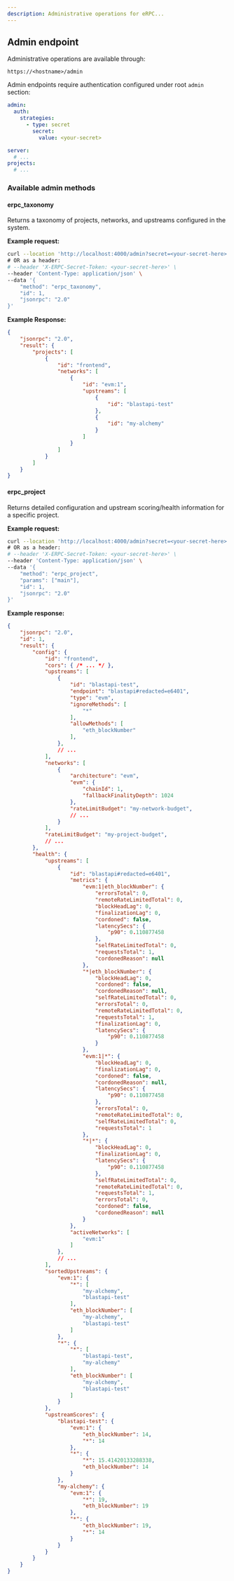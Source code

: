 ```yaml
---
description: Administrative operations for eRPC...
---
```


## Admin endpoint

Administrative operations are available through:
```
https://<hostname>/admin
```

Admin endpoints require authentication configured under root `admin` section:
```yaml filename="erpc.yaml"
admin:
  auth:
    strategies:
      - type: secret
        secret:
          value: <your-secret>

server:
  # ...
projects:
  # ...
```
### Available admin methods

#### erpc_taxonomy
Returns a taxonomy of projects, networks, and upstreams configured in the system.

**Example request:**
```bash
curl --location 'http://localhost:4000/admin?secret=<your-secret-here>' \
# OR as a header:
# --header 'X-ERPC-Secret-Token: <your-secret-here>' \
--header 'Content-Type: application/json' \
--data '{
    "method": "erpc_taxonomy",
    "id": 1,
    "jsonrpc": "2.0"
}'
```

**Example Response:**
```json
{
    "jsonrpc": "2.0",
    "result": {
        "projects": [
            {
                "id": "frontend",
                "networks": [
                    {
                        "id": "evm:1",
                        "upstreams": [
                            {
                                "id": "blastapi-test"
                            },
                            {
                                "id": "my-alchemy"
                            }
                        ]
                    }
                ]
            }
        ]
    }
}
```

#### erpc_project
Returns detailed configuration and upstream scoring/health information for a specific project.

**Example request:**
```bash
curl --location 'http://localhost:4000/admin?secret=<your-secret-here>' \
# OR as a header:
# --header 'X-ERPC-Secret-Token: <your-secret-here>' \
--header 'Content-Type: application/json' \
--data '{
    "method": "erpc_project",
    "params": ["main"],
    "id": 1,
    "jsonrpc": "2.0"
}'
```

**Example response:**
```json
{
    "jsonrpc": "2.0",
    "id": 1,
    "result": {
        "config": {
            "id": "frontend",
            "cors": { /* ... */ },
            "upstreams": [
                {
                    "id": "blastapi-test",
                    "endpoint": "blastapi#redacted=e6401",
                    "type": "evm",
                    "ignoreMethods": [
                        "*"
                    ],
                    "allowMethods": [
                        "eth_blockNumber"
                    ],
                },
                // ...
            ],
            "networks": [
                {
                    "architecture": "evm",
                    "evm": {
                        "chainId": 1,
                        "fallbackFinalityDepth": 1024
                    },
                    "rateLimitBudget": "my-network-budget",
                    // ...
                }
            ],
            "rateLimitBudget": "my-project-budget",
            // ...
        },
        "health": {
            "upstreams": [
                {
                    "id": "blastapi#redacted=e6401",
                    "metrics": {
                        "evm:1|eth_blockNumber": {
                            "errorsTotal": 0,
                            "remoteRateLimitedTotal": 0,
                            "blockHeadLag": 0,
                            "finalizationLag": 0,
                            "cordoned": false,
                            "latencySecs": {
                                "p90": 0.110877458
                            },
                            "selfRateLimitedTotal": 0,
                            "requestsTotal": 1,
                            "cordonedReason": null
                        },
                        "*|eth_blockNumber": {
                            "blockHeadLag": 0,
                            "cordoned": false,
                            "cordonedReason": null,
                            "selfRateLimitedTotal": 0,
                            "errorsTotal": 0,
                            "remoteRateLimitedTotal": 0,
                            "requestsTotal": 1,
                            "finalizationLag": 0,
                            "latencySecs": {
                                "p90": 0.110877458
                            }
                        },
                        "evm:1|*": {
                            "blockHeadLag": 0,
                            "finalizationLag": 0,
                            "cordoned": false,
                            "cordonedReason": null,
                            "latencySecs": {
                                "p90": 0.110877458
                            },
                            "errorsTotal": 0,
                            "remoteRateLimitedTotal": 0,
                            "selfRateLimitedTotal": 0,
                            "requestsTotal": 1
                        },
                        "*|*": {
                            "blockHeadLag": 0,
                            "finalizationLag": 0,
                            "latencySecs": {
                                "p90": 0.110877458
                            },
                            "selfRateLimitedTotal": 0,
                            "remoteRateLimitedTotal": 0,
                            "requestsTotal": 1,
                            "errorsTotal": 0,
                            "cordoned": false,
                            "cordonedReason": null
                        }
                    },
                    "activeNetworks": [
                        "evm:1"
                    ]
                },
                // ...
            ],
            "sortedUpstreams": {
                "evm:1": {
                    "*": [
                        "my-alchemy",
                        "blastapi-test"
                    ],
                    "eth_blockNumber": [
                        "my-alchemy",
                        "blastapi-test"
                    ]
                },
                "*": {
                    "*": [
                        "blastapi-test",
                        "my-alchemy"
                    ],
                    "eth_blockNumber": [
                        "my-alchemy",
                        "blastapi-test"
                    ]
                }
            },
            "upstreamScores": {
                "blastapi-test": {
                    "evm:1": {
                        "eth_blockNumber": 14,
                        "*": 14
                    },
                    "*": {
                        "*": 15.41420133288338,
                        "eth_blockNumber": 14
                    }
                },
                "my-alchemy": {
                    "evm:1": {
                        "*": 19,
                        "eth_blockNumber": 19
                    },
                    "*": {
                        "eth_blockNumber": 19,
                        "*": 14
                    }
                }
            }
        }
    }
}
```